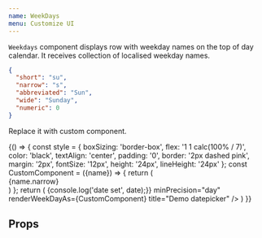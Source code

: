 ```yaml
---
name: WeekDays
menu: Customize UI
---
```


`Weekdays` component displays row with weekday names on the top of day calendar. It receives collection of localised weekday names.
```json
{
  "short": "su",
  "narrow": "s",
  "abbreviated": "Sun",
  "wide": "Sunday",
  "numeric": 0
}
```
 Replace it with custom component.

<Playground>
  {() => {
    const style = {
      boxSizing: 'border-box',
      flex: '1 1 calc(100% / 7)',
      color: 'black',
      textAlign: 'center',
      padding: '0',
      border: '2px dashed pink',
      margin: '2px',
      fontSize: '12px',
      height: '24px',
      lineHeight: '24px'
    };
    const CustomComponent = ({name}) => {
      return (
        <div style={style}>
          {name.narrow}
        </div>
      )
    };
    return (
      <Datepicker
        onDateSet={date => {console.log('date set', date);}}
        minPrecision="day"
        renderWeekDayAs={CustomComponent}
        title="Demo datepicker" />
    )
  }}
</Playground>

## Props

<Props of={Weekdays} />


